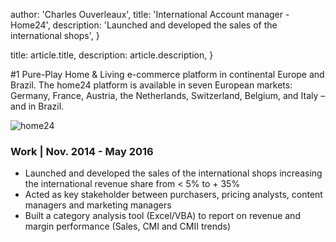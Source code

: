 
  author: 'Charles Ouverleaux',
  title: 'International Account manager - Home24',
  description: 'Launched and developed the sales of the international shops',
}

  title: article.title,
  description: article.description,
}


#1 Pure-Play Home & Living e-commerce platform in continental Europe and Brazil. The home24 platform is available in seven European markets: Germany, France, Austria, the Netherlands, Switzerland, Belgium, and Italy – and in Brazil.

<Image src={home24} alt="home24" />

### Work | Nov. 2014 - May 2016

- Launched and developed the sales of the international shops increasing the international revenue share from < 5% to + 35%
- Acted as key stakeholder between purchasers, pricing analysts, content managers and marketing managers
- Built a category analysis tool (Excel/VBA) to report on revenue and margin performance (Sales, CMI and CMII trends)
